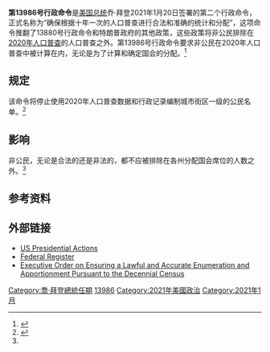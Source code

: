 {{Infobox U.S. Presidential Document
| type             = executive order
| executiveorder   = 13986
| longtitle        = 确保根据十年一次的人口普查进行合法和准确的统计和分配
| summary 	   = 要求在美国人口普查中对非公民进行计数，并对国会代表进行分配
| signedpresident  = 乔·拜登
| signeddate       = {{Start date|2021|01|20}}
| publicationdate  = {{start date|2021|01|25}}
| documentcitation = 86 FR 7015
| documentnumber   = 2021-01755
}}

'''第13986号行政命令'''是[[美国总统|美国总统]]乔·拜登2021年1月20日签署的第二个行政命令，正式名称为“确保根据十年一次的人口普查进行合法和准确的统计和分配”，这项命令推翻了13880号行政命令和特朗普政府的其他政策，这些政策将非公民排除在[[2020年美国人口普查|2020年人口普查]]的人口普查之外。第13986号行政命令要求非公民在2020年人口普查中被计算在内，无论是为了计算和确定国会的分配。<ref>{{Cite web|date=2021-01-21|title=Executive Order on Ensuring a Lawful and Accurate Enumeration and Apportionment Pursuant to the Decennial Census|url=https://www.whitehouse.gov/briefing-room/presidential-actions/2021/01/20/executive-order-ensuring-a-lawful-and-accurate-enumeration-and-apportionment-pursuant-to-decennial-census/|access-date=2021-01-23|website=The White House|language=en-US|archive-date=2022-03-23|archive-url=https://web.archive.org/web/20220323223226/https://www.whitehouse.gov/briefing-room/presidential-actions/2021/01/20/executive-order-ensuring-a-lawful-and-accurate-enumeration-and-apportionment-pursuant-to-decennial-census/|dead-url=no}}</ref>

==规定==
该命令将停止使用2020年人口普查数据和行政记录编制城市街区一级的公民名单。<ref name=apnews>{{cite news |title=Citizenship data is latest rollback of Trump census efforts |url=https://apnews.com/article/joe-biden-census-2020-aa774e5d530354767c712ec44d7cfa04 |access-date=2021-01-23 |work=AP NEWS |date=2021-01-23 |archive-date=2022-01-22 |archive-url=https://web.archive.org/web/20220122132535/https://apnews.com/article/joe-biden-census-2020-aa774e5d530354767c712ec44d7cfa04 |dead-url=no }}</ref>

==影响==
非公民，无论是合法的还是非法的，都不应被排除在各州分配国会席位的人数之外。<ref name=apnews/>

== 参考资料 ==
{{reflist}}

== 外部链接 ==
* [https://www.whitehouse.gov/briefing-room/presidential-actions/ US Presidential Actions] {{Wayback|url=https://www.whitehouse.gov/briefing-room/presidential-actions/ |date=20210312233315 }}
* [https://www.federalregister.gov/executive-orders Federal Register] {{Wayback|url=https://www.federalregister.gov/executive-orders |date=20180829164656 }}
*[https://www.whitehouse.gov/briefing-room/presidential-actions/2021/01/20/executive-order-ensuring-a-lawful-and-accurate-enumeration-and-apportionment-pursuant-to-decennial-census/ Executive Order on Ensuring a Lawful and Accurate Enumeration and Apportionment Pursuant to the Decennial Census] {{Wayback|url=https://www.whitehouse.gov/briefing-room/presidential-actions/2021/01/20/executive-order-ensuring-a-lawful-and-accurate-enumeration-and-apportionment-pursuant-to-decennial-census/ |date=20220323223226 }}

{{authority control}}

[[Category:喬·拜登總統任期|Category:喬·拜登總統任期]]
[[Category:美國行政命令|13986]]
[[Category:2021年美國政治|Category:2021年美國政治]]
[[Category:2021年1月|Category:2021年1月]]